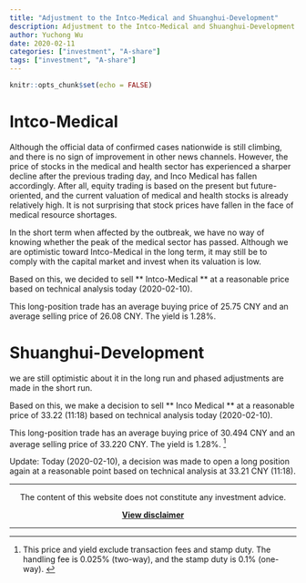 ```yaml
---
title: "Adjustment to the Intco-Medical and Shuanghui-Development"
description: Adjustment to the Intco-Medical and Shuanghui-Development
author: Yuchong Wu
date: 2020-02-11
categories: ["investment", "A-share"]
tags: ["investment", "A-share"]
---
```


```r
knitr::opts_chunk$set(echo = FALSE)
```

# Intco-Medical

Although the official data of confirmed cases nationwide is still climbing, and there is no sign of improvement in other news channels. However, the price of stocks in the medical and health sector has experienced a sharper decline after the previous trading day, and Inco Medical has fallen accordingly. After all, equity trading is based on the present but future-oriented, and the current valuation of medical and health stocks is already relatively high. It is not surprising that stock prices have fallen in the face of medical resource shortages.

In the short term when affected by the outbreak, we have no way of knowing whether the peak of the medical sector has passed. Although we are optimistic toward Intco-Medical in the long term, it may still be to comply with the capital market and invest when its valuation is low.

Based on this,  we decided to sell ** Intco-Medical ** at a reasonable price based on technical analysis today (2020-02-10).

This long-position trade has an average buying price of 25.75 CNY and an average selling price of 26.08 CNY. The yield is 1.28%.

# Shuanghui-Development

we are still optimistic about it in the long run and phased adjustments are made in the short run.

Based on this, we make a decision to sell ** Inco Medical ** at a reasonable price of 33.22 (11:18) based on technical analysis today (2020-02-10).

This long-position trade has an average buying price of 30.494 CNY and an average selling price of 33.220 CNY. The yield is 1.28%. ^[This price and yield exclude transaction fees and stamp duty. The handling fee is 0.025% (two-way), and the stamp duty is 0.1% (one-way). ] 

Update: Today (2020-02-10), a decision was made to open a long position again at a reasonable point based on technical analysis at 33.21 CNY (11:18).

***

<center>

The content of this website does not constitute any investment advice.

[**View disclaimer**](../../disclaimer)

</center>

***


